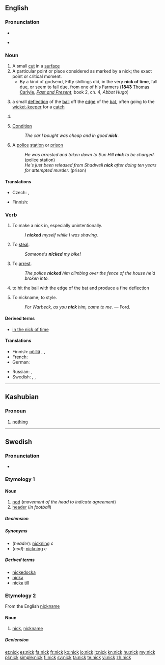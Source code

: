 {{also|Nick}}
==English==
{{wikipedia}}

===Pronunciation===
* {{audio|en-us-nick.ogg|Audio (US)}}

* {{rhymes|ɪk}}

===Noun===
{{en-noun}}

# A small [[cut]] in a [[surface]]
# A particular point or place considered as marked by a nick; the exact point or critical moment.
#* By a kind of godsend, Fifty shillings did, in the very '''nick of time''', fall due, or seem to fall due, from one of his Farmers ('''1843'''  [[:w:Thomas Carlyle|Thomas Carlyle]], ''[[:w:Past and Present (book)|Past and Present]]'', book 2, ch. 4, ''Abbot Hugo'')
# {{cricket}} a small [[deflection]] of the [[ball]] off the [[edge]] of the [[bat]], often going to the [[wicket-keeper]] for a [[catch]]
# {{short for|nickname}}
# {{British|slang}} [[condition|Condition]]
#: ''The car I bought was cheap and in good '''nick'''''.
# {{British|slang}} A [[police]] [[station]] or [[prison]]
#: ''He was arrested and taken down to Sun Hill '''nick''' to be charged.'' (police station)
#: ''He's just been released from Shadwell '''nick''' after doing ten years for attempted murder.'' (prison)

====Translations====
{{trans-top|A small cut in a surface}}
* Czech: {{t-|cs|zářez|m}}, {{t-|cs|vrub|m}}
{{trans-mid}}
* Finnish: {{t-|fi|naarmu}}
{{trans-bottom}}

===Verb===
{{en-verb}}

# {{transitive}} To make a nick in, especially unintentionally.
#: ''I '''nicked''' myself while I was shaving.''
# {{transitive|slang}} To [[steal]].
#: ''Someone's '''nicked''' my bike!''
# {{transitive|British|slang}} To [[arrest]].
#: ''The police '''nicked''' him climbing over the fence of the house he'd broken into.''
# {{transitive|cricket}} to hit the ball with the edge of the bat and produce a fine deflection
# {{obsolete}} To nickname; to style.
#: ''For Warbeck, as you '''nick''' him, came to me.'' &mdash; Ford.

====Derived terms====
* [[in the nick of time]]

====Translations====
{{trans-top|To steal}}
* Finnish: [[pölliä]] {{qualifier|slang}}, {{t-|fi|nyysiä}}, {{t|fi|vohkia}}
* French: {{t+|fr|piquer}}
* German: {{t|de|klauen}}
{{trans-mid}}
* Russian: {{t|ru|тырить}}, {{t|ru|спереть}}
* Swedish: {{t|sv|norpa}}, {{t|sv|knycka}}, {{t|sv|sno}}
{{trans-bottom}}

----

==Kashubian==

===Pronoun===
{{head|csb|pronoun}}

# [[nothing]]

----

==Swedish==

===Pronunciation===
* {{audio|Sv-nick.ogg|audio}}

===Etymology 1===
{{rfe|lang=sv}}

====Noun====
{{sv-noun|g=c}}

# [[nod]] (''movement of the head to indicate agreement'')
# [[header]] (''in football'')

=====Declension=====
{{sv-noun-reg-ar}}

=====Synonyms=====
* (''header''): [[nickning]] ''c''
* (''nod''): [[nickning]] ''c''

=====Derived terms=====
* [[nickedocka]]
* [[nicka]]
* [[nicka till]]

===Etymology 2===
From the English [[nickname]]

====Noun====
{{sv-noun|g=n}}

# {{slang|lang=sv}} [[nick]], [[nickname]]

=====Declension=====
{{sv-noun-n-zero}}

[[et:nick]]
[[es:nick]]
[[fa:nick]]
[[fr:nick]]
[[ko:nick]]
[[io:nick]]
[[it:nick]]
[[kn:nick]]
[[hu:nick]]
[[my:nick]]
[[pl:nick]]
[[simple:nick]]
[[fi:nick]]
[[sv:nick]]
[[ta:nick]]
[[te:nick]]
[[vi:nick]]
[[zh:nick]]